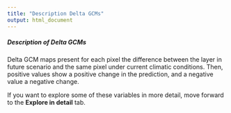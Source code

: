 ```yaml
---
title: "Description Delta GCMs"
output: html_document
---
```


##### Description of **Delta GCMs**

Delta GCM maps present for each pixel the difference between the layer in future scenario and the same pixel under current climatic conditions. Then, positive values show a positive change in the prediction, and a negative value a negative change.

If you want to explore some of these variables in more detail, move forward to the **Explore in detail** tab. 
